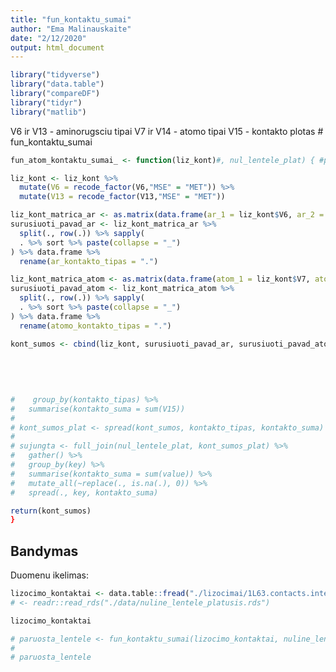 ```yaml
---
title: "fun_kontaktu_sumai"
author: "Ema Malinauskaite"
date: "2/12/2020"
output: html_document
---
```


```r
library("tidyverse")
library("data.table")
library("compareDF")
library("tidyr")
library("matlib")
```

V6 ir V13 - aminorugsciu tipai
V7 ir V14 - atomo tipai
V15 - kontakto plotas
# fun_kontaktu_sumai

```r
fun_atom_kontaktu_sumai_ <- function(liz_kont)#, nul_lentele_plat) { #pirmas - kontaktu lentele, antras - nuline lentele

liz_kont <- liz_kont %>%
  mutate(V6 = recode_factor(V6,"MSE" = "MET")) %>% 
  mutate(V13 = recode_factor(V13,"MSE" = "MET"))

liz_kont_matrica_ar <- as.matrix(data.frame(ar_1 = liz_kont$V6, ar_2 = liz_kont$V13))
surusiuoti_pavad_ar <- liz_kont_matrica_ar %>% 
  split(., row(.)) %>% sapply(
  . %>% sort %>% paste(collapse = "_")
) %>% data.frame %>% 
  rename(ar_kontakto_tipas = ".")

liz_kont_matrica_atom <- as.matrix(data.frame(atom_1 = liz_kont$V7, atom_2 = liz_kont$V14))
surusiuoti_pavad_atom <- liz_kont_matrica_atom %>% 
  split(., row(.)) %>% sapply(
  . %>% sort %>% paste(collapse = "_")
) %>% data.frame %>% 
  rename(atomo_kontakto_tipas = ".")

kont_sumos <- cbind(liz_kont, surusiuoti_pavad_ar, surusiuoti_pavad_atom) 
 
  
  
  
  
#    group_by(kontakto_tipas) %>% 
#   summarise(kontakto_suma = sum(V15)) 
# 
# kont_sumos_plat <- spread(kont_sumos, kontakto_tipas, kontakto_suma)
# 
# sujungta <- full_join(nul_lentele_plat, kont_sumos_plat) %>% 
#   gather() %>% 
#   group_by(key) %>% 
#   summarise(kontakto_suma = sum(value)) %>% 
#   mutate_all(~replace(., is.na(.), 0)) %>% 
#   spread(., key, kontakto_suma)

return(kont_sumos)
}
```

## Bandymas 

Duomenu ikelimas:
```r
lizocimo_kontaktai <- data.table::fread("./lizocimai/1L63.contacts.interatom.table")
# <- readr::read_rds("./data/nuline_lentele_platusis.rds")

lizocimo_kontaktai
```

```r
# paruosta_lentele <- fun_kontaktu_sumai(lizocimo_kontaktai, nuline_lentele_platusis)
# 
# paruosta_lentele
```

